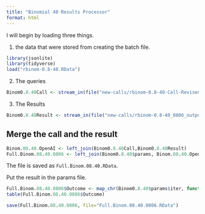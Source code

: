 ```yaml
---
title: "Binomial 40 Results Processor"
format: html
---
```


I will begin by loading three things.  

1. the data that were stored from creating the batch file.

```r
library(jsonlite)
library(tidyverse)
load("rbinom-0.8-40.RData")
```

2. The queries

```r
Binom0.8.40Call <- stream_in(file("new-calls/rbinom-0.8-40-Call-Revised-0806.jsonl"))
```

3. The Results

```r
Binom0.8.40Result <- stream_in(file("new-calls/rbinom-0.8-40_0806_output.jsonl"))
```

## Merge the call and the result

```r
Binom.08.40.OpenAI <- left_join(Binom0.8.40Call,Binom0.8.40Result)
Full.Binom.08.40.0806 <- left_join(Binom0.8.40$params, Binom.08.40.OpenAI)
```

The file is saved as `Full.Binom.08.40.RData`.

Put the result in the params file.

```r
Full.Binom.08.40.0806$Outcome <- map_chr(Binom0.8.40$params$iter, function(x) { unlist(Binom0.8.40Result$response$body$choices[[x]][[2]][2]) })
table(Full.Binom.08.40.0806$Outcome)
```

```r
save(Full.Binom.08.40.0806, file="Full.Binom.08.40.0806.RData")
```

